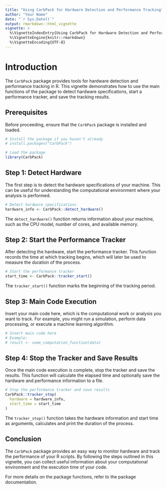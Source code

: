 ```yaml
---
title: "Using CarbPack for Hardware Detection and Performance Tracking"
author: "Your Name"
date: "`r Sys.Date()`"
output: rmarkdown::html_vignette
vignette: >
  %\VignetteIndexEntry{Using CarbPack for Hardware Detection and Performance Tracking}
  %\VignetteEngine{knitr::rmarkdown}
  %\VignetteEncoding{UTF-8}
---
```


# Introduction

The `CarbPack` package provides tools for hardware detection and performance tracking in R. This vignette demonstrates how to use the main functions of the package to detect hardware specifications, start a performance tracker, and save the tracking results.

## Prerequisites

Before proceeding, ensure that the `CarbPack` package is installed and loaded.

```r
# Install the package if you haven't already
# install.packages("CarbPack")

# Load the package
library(CarbPack)
```

## Step 1: Detect Hardware

The first step is to detect the hardware specifications of your machine. This can be useful for understanding the computational environment where your analysis is performed.

```r
# Detect hardware specifications
hardware_info <- CarbPack::detect_hardware()
```

The `detect_hardware()` function returns information about your machine, such as the CPU model, number of cores, and available memory.

## Step 2: Start the Performance Tracker

After detecting the hardware, start the performance tracker. This function records the time at which tracking begins, which will later be used to measure the duration of the process.

```r
# Start the performance tracker
start_time <- CarbPack::tracker_start()
```

The `tracker_start()` function marks the beginning of the tracking period.

## Step 3: Main Code Execution

Insert your main code here, which is the computational work or analysis you want to track. For example, you might run a simulation, perform data processing, or execute a machine learning algorithm.

```r
# Insert main code here
# Example:
# result <- some_computation_function(data)
```

## Step 4: Stop the Tracker and Save Results

Once the main code execution is complete, stop the tracker and save the results. This function will calculate the elapsed time and optionally save the hardware and performance information to a file.

```r
# Stop the performance tracker and save results
CarbPack::tracker_stop(
  hardware = hardware_info,
  start_time = start_time
)
```

The `tracker_stop()` function takes the hardware information and start time as arguments, calculates and print the duration of the process.

## Conclusion

The `CarbPack` package provides an easy way to monitor hardware and track the performance of your R scripts. By following the steps outlined in this vignette, you can collect useful information about your computational environment and the execution time of your code.

For more details on the package functions, refer to the package documentation.
